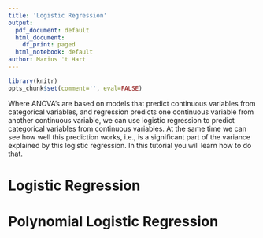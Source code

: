 ```yaml
---
title: 'Logistic Regression'
output:
  pdf_document: default
  html_document:
    df_print: paged
  html_notebook: default
author: Marius 't Hart
---
```


```r
library(knitr)
opts_chunk$set(comment='', eval=FALSE)
```

Where ANOVA's are based on models that predict continuous variables from categorical variables, and regression predicts one continuous variable from another continuous variable, we can use logistic regression to predict categorical variables from continuous variables. At the same time we can see how well this prediction works, i.e., is a significant part of the variance explained by this logistic regression. In this tutorial you will learn how to do that.

# Logistic Regression



# Polynomial Logistic Regression

